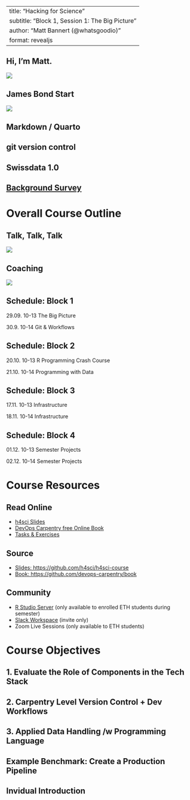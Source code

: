 
---
title: "Hacking for Science"
subtitle: "Block 1, Session 1: The Big Picture"
author: "Matt Bannert (@whatsgoodio)"
format: revealjs
---

## Hi, I'm Matt. {.center}

![](img/matt.jpeg)

## James Bond Start {.center}

![](img/bond.gif)


## Markdown / Quarto {.center}


## git version control {.center}


## Swissdata 1.0 {.center}


## [Background Survey](https://graphs.kof.ethz.ch/h4sci-survey/) {.center}


# Overall Course Outline


## Talk, Talk, Talk

![](img/talk.gif)

## Coaching

![](img/klopp.gif)

## Schedule: Block 1 {.center}


29.09.	10-13	The Big Picture

30.9.	10-14	Git & Workflows

## Schedule: Block 2 {.center}

20.10.	10-13	R Programming Crash Course

21.10.	10-14	Programming with Data

## Schedule: Block 3 {.center}


17.11.	10-13	Infrastructure

18.11.	10-14	Infrastructure

## Schedule: Block 4 {.center}

01.12.	10-13	Semester Projects

02.12.	10-14	Semester Projects


# Course Resources


## Read Online

- [h4sci Slides](https://h4sci.github.io/h4sci-course)
- [DevOps Carpentry free Online Book](https://h4sci.github.io/h4sci-book)
- [Tasks & Exercises](https://github.com/h4sci/h4sci-tasks)

## Source

- [Slides: https://github.com/h4sci/h4sci-course](https://github.com/h4sci/h4sci-course)
- [Book: https://github.com/devops-carpentry/book](https://github.com/devops-carpentry/book)

## Community

- [R Studio Server](https://teaching.kof.ethz.ch/auth-sign-in) (only available to enrolled ETH students during semester) 
- [Slack Workspace](https://h4sci.slack.com/) (invite only) 
- Zoom Live Sessions (only available to ETH students)


# Course Objectives


## 1. Evaluate the Role of Components in the Tech Stack {.center}


## 2. Carpentry Level Version Control + Dev Workflows {.center}


## 3. Applied Data Handling /w Programming Language {.center}


## Example Benchmark: Create a Production Pipeline {.center}


## Invidual Introduction {.center}



<!--
recordings from 2021: https://ethz.zoom.us/recording/detail?meeting_id=ZdBWsHpgRk6urwzsBpZKOg%3D%3D

 -->